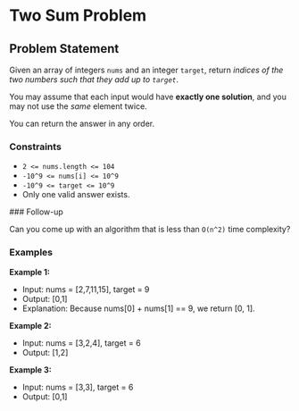 # Two Sum Problem

## Problem Statement

Given an array of integers `nums` and an integer `target`, return _indices of the two numbers such that they add up to `target`_.

You may assume that each input would have **exactly one solution**, and you may not use the _same_ element twice.

You can return the answer in any order.

### Constraints

- `2 <= nums.length <= 104`
- `-10^9 <= nums[i] <= 10^9`
- `-10^9 <= target <= 10^9`
- Only one valid answer exists.

<MoreInfo>
### Follow-up

Can you come up with an algorithm that is less than `O(n^2)` time complexity?

### Examples

**Example 1:**

- Input: nums = [2,7,11,15], target = 9
- Output: [0,1]
- Explanation: Because nums[0] + nums[1] == 9, we return [0, 1].

**Example 2:**

- Input: nums = [3,2,4], target = 6
- Output: [1,2]

**Example 3:**

- Input: nums = [3,3], target = 6
- Output: [0,1]

</MoreInfo>
